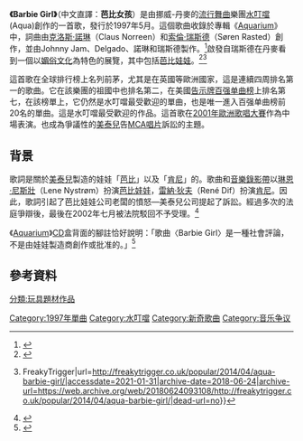 {{for|芭比娃娃樂隊|芭比娃娃}}
{{Rough translation|time=2021-10-17T02:31:23+00:00}}
{{Infobox single
| Name = Barbie Girl
| Cover = 
| Artist = [[水叮噹|水叮噹]]
| from Album = [[Aquarium|Aquarium]]
| Genre = {{Hlist|[[泡泡糖歌曲|泡泡糖歌曲]](Bubblegum dance)|[[歐陸舞曲|歐陸舞曲]]|[[新奇歌曲|新奇歌曲]](Novelty song)}}
| Released = 1997年5月14日
| Recorded = 1997
| Format = {{Hlist|[[CD單曲|CD]]|7[[英吋|英吋]]|12英吋|盒式錄音帶單曲}}<ref name="discogs.com">{{cite web |url=http://www.discogs.com/Aqua-Barbie-Girl/master/40611 |title=Aqua – Barbie Girl |publisher=[[Discogs|Discogs]] |accessdate=6 August 2009 |archive-date=2019-04-26 |archive-url=https://web.archive.org/web/20190426214224/https://www.discogs.com/Aqua-Barbie-Girl/master/40611 |dead-url=no }}</ref>
| Label = [[環球音樂集團|環球音樂 (丹麥)]], [[MCA|MCA]] (US)
| Length = 3:16
| Writer = {{flat list|
*[[Søren_Rasted|Søren Rasted]]
*[[Claus_Norreen|Claus Norreen]]
*[[René_Dif|René Dif]]
}}
| Producer = {{flat list|
*Johnny Jam
*Delgado
*Claus Norreen
*Søren Rasted
}}
| Last single = "[[My_Oh_My_(Aqua_song)|My Oh My]]"<br/>(1997)
| This single = "'''Barbie Girl'''"<br/>(1997)
| Next single = "[[Doctor_Jones|Doctor Jones]]"<br/>(1997)
| Misc = {{Extra music sample
  | Type           = single
  | filename       = <!-- 檔案不存在 Barbie girl aqua.ogg ，可從英文維基百科取得 -->
  | format         = [[Ogg|Ogg]]
  | title          = Barbie Girl
  | artist         = Aqua
  }}
}}

'''《Barbie Girl》'''（中文直譯：'''芭比女孩'''）是由挪威-丹麥的[[流行舞曲|流行舞曲]]樂團[[水叮噹|水叮噹]](Aqua)創作的一首歌，發行於1997年5月。這個歌曲收錄於專輯《[[Aquarium|Aquarium]]》中，詞曲由[[克洛斯·諾琳|克洛斯·諾琳]]（Claus Norreen）和[[索倫·瑞斯德|索倫·瑞斯德]]（Søren Rasted）創作，並由Johnny Jam、Delgado、諾琳和瑞斯德製作。<ref>{{Cite web|title=Aqua - Barbie Girl|url=https://www.discogs.com/Aqua-Barbie-Girl/master/40611|accessdate=2021-01-31|work=Discogs|language=en|archive-date=2020-11-06|archive-url=https://web.archive.org/web/20201106205101/https://www.discogs.com/Aqua-Barbie-Girl/master/40611|dead-url=no}}</ref>啟發自瑞斯德在丹麥看到一個以[[媚俗|媚俗文化]]為特色的展覽，其中包括[[芭比娃娃|芭比娃娃]]。<ref>{{cite book|title=Aqua : the official book.|date=1998|publisher=Back Stage Watson-Guptill|location=[S.l.]|isbn=9780823078486|page=38}}</ref><ref>{{Cite web|title=AQUA – “Barbie Girl” {{!}} FreakyTrigger|url=http://freakytrigger.co.uk/popular/2014/04/aqua-barbie-girl/|accessdate=2021-01-31|archive-date=2018-06-24|archive-url=https://web.archive.org/web/20180624093108/http://freakytrigger.co.uk/popular/2014/04/aqua-barbie-girl/|dead-url=no}}</ref>

這首歌在全球排行榜上名列前茅，尤其是在英國等歐洲國家，這是連續四周排名第一的歌曲。它在該樂團的祖國中也排名第二，在美國[[告示牌百强单曲榜|告示牌百强单曲榜]]上排名第七，在該榜單上，它仍然是水叮噹最受歡迎的單曲，也是唯一進入百强单曲榜前20名的單曲。這是水叮噹最受歡迎的作品。這首歌在[[2001年歐洲歌唱大賽|2001年歐洲歌唱大賽]]作為中場表演。也成為爭議性的[[美泰兒|美泰兒]]告[[MCA唱片|MCA唱片]]訴訟的主題。

== 背景 ==
歌詞是關於[[美泰兒|美泰兒]]製造的娃娃「[[芭比娃娃|芭比]]」以及「[[Ken_(玩偶)|肯尼]]」的。歌曲和[[音樂錄影帶|音樂錄影帶]]以[[琳恩·尼斯壯|琳恩·尼斯壯]]（Lene Nystrøm）扮演[[芭比娃娃|芭比娃娃]]，[[雷納·狄夫|雷納·狄夫]]（René Dif）扮演[[Ken_(玩偶)|肯尼]]。因此，歌詞引起了芭比娃娃公司老闆的憤怒—美泰兒公司提起了訴訟。經過多次的法庭爭辯後，最後在2002年七月被法院駁回不予受理。<ref>{{Cite news|title=Barbie loses battle over bimbo image|url=http://news.bbc.co.uk/2/hi/americas/2150432.stm|date=2002-07-25|accessdate=2021-01-31|language=en-GB|archive-date=2007-07-06|archive-url=https://web.archive.org/web/20070706125100/http://news.bbc.co.uk/2/hi/americas/2150432.stm|dead-url=no}}</ref>

《[[Aquarium|Aquarium]]》[[雷射唱片|CD]]盒背面的腳註恰好說明：「歌曲〈Barbie Girl〉是一種社會評論，不是由娃娃製造商創作或批准的。」<ref>{{Cite web|title=Mattel Protests the Image Portrayed in 'Barbie Girl'|url=https://www.latimes.com/archives/la-xpm-1997-sep-06-ca-29293-story.html|accessdate=2021-01-31|date=1997-09-06|last=Facebook|work=Los Angeles Times|language=en-US|archive-date=2021-01-30|archive-url=https://web.archive.org/web/20210130111443/https://www.latimes.com/archives/la-xpm-1997-sep-06-ca-29293-story.html|dead-url=no}}</ref>

==參考資料==
{{Reflist|2}}

{{芭比娃娃}}
[[Category:1997年單曲|Category:1997年單曲]]
[[Category:水叮噹|Category:水叮噹]]
[[分類:玩具題材作品|分類:玩具題材作品]]
[[Category:新奇歌曲|Category:新奇歌曲]]
[[Category:音乐争议|Category:音乐争议]]